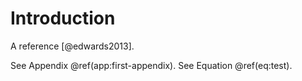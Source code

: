 # Introduction

A reference [@edwards2013].

\begin{equation}
  1 + 1
  \label{eq:test}
\end{equation}

See Appendix \@ref(app:first-appendix). See Equation \@ref(eq:test).

